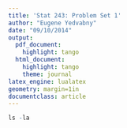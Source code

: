 ```yaml
---
title: 'Stat 243: Problem Set 1'
author: "Eugene Yedvabny"
date: "09/10/2014"
output:
  pdf_document:
    highlight: tango
  html_document:
    highlight: tango
    theme: journal
latex_engine: lualatex
geometry: margin=1in
documentclass: article
---
```



```r
ls -la
```

